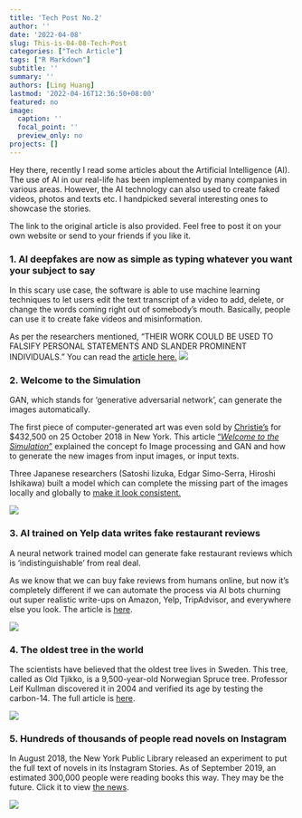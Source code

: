 ```yaml
---
title: 'Tech Post No.2'
author: ''
date: '2022-04-08'
slug: This-is-04-08-Tech-Post
categories: ["Tech Article"]
tags: ["R Markdown"]
subtitle: ''
summary: ''
authors: [Ling Huang]
lastmod: '2022-04-16T12:36:50+08:00'
featured: no
image:
  caption: ''
  focal_point: ''
  preview_only: no
projects: []
---
```


Hey there, recently I read some articles about the Artificial Intelligence (AI). The use of AI in our real-life has been implemented by many companies in various areas. However, the AI technology can also used to create faked videos, photos and texts etc. I handpicked several interesting ones to showcase the stories.

The link to the original article is also provided. Feel free to post it on your own website or send to your friends if you like it.

### 1.  AI deepfakes are now as simple as typing whatever you want your subject to say  
In this scary use case, the software is able to use machine learning techniques to let users edit the text transcript of a video to add, delete, or change the words coming right out of somebody's mouth. Basically, people can use it to  create fake videos and misinformation.  

As per the researchers mentioned, "THEIR WORK COULD BE USED TO FALSIFY PERSONAL STATEMENTS AND SLANDER PROMINENT INDIVIDUALS."
You can read the [article here.](https://www.theverge.com/2019/6/10/18659432/deepfake-ai-fakes-tech-edit-video-by-typing-new-words)
![](AI-fake-video.png)


### 2.  Welcome to the Simulation  

GAN, which stands for 'generative adversarial network', can generate the images automatically.  

The first piece of computer-generated art was even sold by [Christie's](https://www.christies.com/features/A-collaboration-between-two-artists-one-human-one-a-machine-9332-1.aspx) for $432,500 on 25 October 2018 in New York. This article ["*Welcome to the Simulation*"](https://blog.inten.to/welcome-to-the-simulation-dd0d8cb6534d) explained the concept fo Image processing and GAN and how to generate the new images from input images, or input texts.  

Three Japanese researchers (Satoshi Iizuka, Edgar Simo-Serra, Hiroshi Ishikawa) built a model which can complete the missing part of the images locally and globally to [make it look consistent.](https://web.archive.org/web/20191016060740/http://iizuka.cs.tsukuba.ac.jp/projects/completion/en/)


![](AI-Portrait.jpg)


### 3. AI trained on Yelp data writes fake restaurant reviews  
A neural network trained model can generate fake restaurant reviews which is 'indistinguishable' from real deal.  

As we know that we can buy fake reviews from humans online, but now it's completely different if we can automate the process via AI bots churning out super realistic write-ups on Amazon, Yelp, TripAdvisor, and everywhere else you look. The article is [here](https://www.theverge.com/2017/8/31/16232180/ai-fake-reviews-yelp-amazon).

![](yelp.png)



### 4.  The oldest tree in the world
The scientists have believed that the oldest tree lives in Sweden. This tree, called as Old Tjikko, is a 9,500-year-old Norwegian Spruce tree. Professor Leif Kullman discovered it in 2004 and verified its age by testing the carbon-14. The full article is [here](https://swedesinthestates.com/the-worlds-oldest-tree-lives-in-sweden/).

![](oldest-tree-old-tjikko-sweden.jpg)

### 5.  Hundreds of thousands of people read novels on Instagram
In August 2018, the New York Public Library released an experiment to put the full text of novels in its Instagram Stories. As of September 2019, an estimated 300,000 people were reading books this way. They may be the future. Click it to view [the news](https://www.fastcompany.com/90392917/the-next-big-reading-platform-may-be-instagram).

![](instagram.jpg)